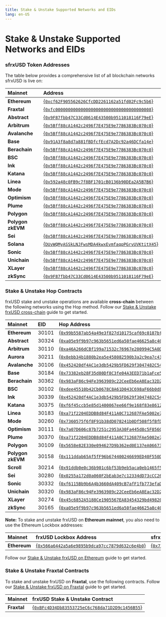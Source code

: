 ```yaml
---
title: Stake & Unstake Supported Networks and EIDs
lang: en-US
---
```


# Stake & Unstake Supported Networks and EIDs

### sfrxUSD Token Addresses

The table below provides a comprehensive list of all blockchain networks sfrxUSD is live on:

| **Mainnet**       | **Address**                                                                                                                                      |
| :---------------- | :----------------------------------------------------------------------------------------------------------------------------------------------- |
| **Ethereum**      | [{<code>0xcf62F905562626CfcDD2261162a51fd02Fc9c5b6</code>}](https://etherscan.io/address/0xcf62F905562626CfcDD2261162a51fd02Fc9c5b6)             |
| **Fraxtal**       | [{<code>0xfc00000000000000000000000000000000000008</code>}](https://fraxscan.com/address/0xfc00000000000000000000000000000000000008)             |
| **Abstract**      | [{<code>0x9F87fbb47C33Cd0614E43500b9511018116F79eE</code>}](https://explorer.mainnet.abs.xyz/address/0x9F87fbb47C33Cd0614E43500b9511018116F79eE) |
| **Arbitrum**      | [{<code>0x5Bff88cA1442c2496f7E475E9e7786383Bc070c0</code>}](https://arbiscan.io/address/0x5Bff88cA1442c2496f7E475E9e7786383Bc070c0)              |
| **Avalanche**     | [{<code>0x5Bff88cA1442c2496f7E475E9e7786383Bc070c0</code>}](https://snowtrace.io/address/0x5Bff88cA1442c2496f7E475E9e7786383Bc070c0)             |
| **Base**          | [{<code>0x91A3f8a8d7a881fBDfcfEcd7A2Dc92a46DCfa14e</code>}](https://basescan.org/address/0x91A3f8a8d7a881fBDfcfEcd7A2Dc92a46DCfa14e)             |
| **Berachain**     | [{<code>0x5Bff88cA1442c2496f7E475E9e7786383Bc070c0</code>}](https://berascan.com/address/0x5Bff88cA1442c2496f7E475E9e7786383Bc070c0)             |
| **BSC**           | [{<code>0x5Bff88cA1442c2496f7E475E9e7786383Bc070c0</code>}](https://bscscan.com/address/0x5Bff88cA1442c2496f7E475E9e7786383Bc070c0)              |
| **Ink**           | [{<code>0x5Bff88cA1442c2496f7E475E9e7786383Bc070c0</code>}](https://explorer.inkonchain.com/address/0x5Bff88cA1442c2496f7E475E9e7786383Bc070c0)  |
| **Katana**        | [{<code>0x5Bff88cA1442c2496f7E475E9e7786383Bc070c0</code>}](https://katanascan.com/address/0x5Bff88cA1442c2496f7E475E9e7786383Bc070c0)           |
| **Linea**         | [{<code>0x592a48c0FB9c7f8BF1701cB0136b90DEa2A5B7B6</code>}](https://lineascan.build/address/0x592a48c0FB9c7f8BF1701cB0136b90DEa2A5B7B6)          |
| **Mode**          | [{<code>0x5Bff88cA1442c2496f7E475E9e7786383Bc070c0</code>}](https://explorer.mode.network/address/0x5Bff88cA1442c2496f7E475E9e7786383Bc070c0)    |
| **Optimism**      | [{<code>0x5Bff88cA1442c2496f7E475E9e7786383Bc070c0</code>}](https://optimistic.etherscan.io/address/0x5Bff88cA1442c2496f7E475E9e7786383Bc070c0)  |
| **Plume**         | [{<code>0x5Bff88cA1442c2496f7E475E9e7786383Bc070c0</code>}](https://explorer.plume.org/address/0x5Bff88cA1442c2496f7E475E9e7786383Bc070c0)       |
| **Polygon**       | [{<code>0x5Bff88cA1442c2496f7E475E9e7786383Bc070c0</code>}](https://polygonscan.com/address/0x5Bff88cA1442c2496f7E475E9e7786383Bc070c0)          |
| **Polygon zkEVM** | [{<code>0x5Bff88cA1442c2496f7E475E9e7786383Bc070c0</code>}](https://zkevm.polygonscan.com/address/0x5Bff88cA1442c2496f7E475E9e7786383Bc070c0)    |
| **Sei**           | [{<code>0x5Bff88cA1442c2496f7E475E9e7786383Bc070c0</code>}](https://seitrace.com/token/0x5Bff88cA1442c2496f7E475E9e7786383Bc070c0)               |
| **Solana**        | [{<code>DUvWQMyASSkLNJFwsMDA4kwxEvmfaqpPGrvUVKtitX45</code>}](https://solscan.io/account/DUvWQMyASSkLNJFwsMDA4kwxEvmfaqpPGrvUVKtitX45)           |
| **Sonic**         | [{<code>0x5Bff88cA1442c2496f7E475E9e7786383Bc070c0</code>}](https://sonicscan.org/address/0x5Bff88cA1442c2496f7E475E9e7786383Bc070c0)            |
| **Unichain**      | [{<code>0x5Bff88cA1442c2496f7E475E9e7786383Bc070c0</code>}](https://unichain.blockscout.com/address/0x5Bff88cA1442c2496f7E475E9e7786383Bc070c0)  |
| **XLayer**        | [{<code>0x5Bff88cA1442c2496f7E475E9e7786383Bc070c0</code>}](https://www.oklink.com/x-layer/address/0x5Bff88cA1442c2496f7E475E9e7786383Bc070c0)   |
| **zkSync**        | [{<code>0x9F87fbb47C33Cd0614E43500b9511018116F79eE</code>}](https://explorer.zksync.io/address/0x9F87fbb47C33Cd0614E43500b9511018116F79eE)       |

### Stake & Unstake Hop Contracts

frxUSD stake and unstake operations are available **cross-chain** between the following networks using the Hop method. Follow our [Stake & Unstake frxUSD cross-chain](/frxusd/stake-and-unstake-quickstart-cross-chain) guide to get started.

| **Mainnet**       | **EID** | **Hop Address**                                                                                                                                  |
| :---------------- | :------ | :----------------------------------------------------------------------------------------------------------------------------------------------- |
| **Ethereum**      | 30101   | [{<code>0x99b5587ab54a49e3f827d10175caf69c0187bfa8</code>}](https://etherscan.io/address/0x99b5587ab54a49e3f827d10175caf69c0187bfa8)             |
| **Abstract**      | 30324   | [{<code>0xa05e9f9b97c963b5651ed6a50fae46625a8c400b</code>}](https://explorer.mainnet.abs.xyz/address/0xa05e9f9b97c963b5651ed6a50fae46625a8c400b) |
| **Arbitrum**      | 30110   | [{<code>0xa46A266dCBf199a71532c76967e200994C5A0D6d</code>}](https://arbiscan.io/address/0xa46A266dCBf199a71532c76967e200994C5A0D6d)              |
| **Aurora**        | 30211   | [{<code>0x8ebb34b1880b2ea5e458082590b3a2c9ea7c41a2</code>}](https://aurorascan.dev/address/0x8ebb34b1880b2ea5e458082590b3a2c9ea7c41a2)           |
| **Avalanche**     | 30106   | [{<code>0x452420df4AC1e3db5429b5FD629f3047482C543C</code>}](https://snowtrace.io/address/0x452420df4AC1e3db5429b5FD629f3047482C543C)             |
| **Base**          | 30184   | [{<code>0x73382eb28F35d80Df8C3fe04A3EED71b1aFce5dE</code>}](https://basescan.org/address/0x73382eb28F35d80Df8C3fe04A3EED71b1aFce5dE)             |
| **Berachain**     | 30362   | [{<code>0x983aF86c94Fe3963989c22CeeEb6eA8Eac32D263</code>}](https://berascan.com/address/0x983aF86c94Fe3963989c22CeeEb6eA8Eac32D263)             |
| **BSC**           | 30102   | [{<code>0xdee45510b42Cb0678C8A61D043C698aF66b0d852</code>}](https://bscscan.com/address/0xdee45510b42Cb0678C8A61D043C698aF66b0d852)              |
| **Ink**           | 30339   | [{<code>0x452420df4AC1e3db5429b5FD629f3047482C543C</code>}](https://explorer.inkonchain.com/address/0x452420df4AC1e3db5429b5FD629f3047482C543C)  |
| **Katana**        | 30375   | [{<code>0xf6f45ccb5e85d1400067ee66f9e168f83e86124e</code>}](https://katanascan.com/address/0xf6f45ccb5e85d1400067ee66f9e168f83e86124e)           |
| **Linea**         | 30183   | [{<code>0xa71f2204EDDB8d84F411A0C712687FAe5002e7Fb</code>}](https://lineascan.build/address/0xa71f2204EDDB8d84F411A0C712687FAe5002e7Fb)          |
| **Mode**          | 30260   | [{<code>0x7360575f6f8F91b38dD078241b0Df508f5fBfDf9</code>}](https://explorer.mode.network/address/0x7360575f6f8F91b38dD078241b0Df508f5fBfDf9)    |
| **Optimism**      | 30111   | [{<code>0x7a07D606c87b7251c2953A30Fa445d8c5F856C7A</code>}](https://optimistic.etherscan.io/address/0x7a07D606c87b7251c2953A30Fa445d8c5F856C7A)  |
| **Plume**         | 30370   | [{<code>0xa71f2204EDDB8d84F411A0C712687FAe5002e7Fb</code>}](https://explorer.plume.org/address/0xa71f2204EDDB8d84F411A0C712687FAe5002e7Fb)       |
| **Polygon**       | 30109   | [{<code>0x5658e82E330e094627D9b362ed0E137eA06673C4</code>}](https://polygonscan.com/address/0x5658e82E330e094627D9b362ed0E137eA06673C4)          |
| **Polygon zkEVM** | 30158   | [{<code>0x111ddab65Af5fF96b674400246699ED40F550De1</code>}](https://zkevm.polygonscan.com/address/0x111ddab65Af5fF96b674400246699ED40F550De1)    |
| **Scroll**        | 30214   | [{<code>0x91ddb0e0c36b901c6bf53b9eb5aca0eb1465f558</code>}](https://scrollscan.com/address/0x91ddb0e0c36b901c6bf53b9eb5aca0eb1465f558)           |
| **Sei**           | 30280   | [{<code>0x0255a172d0a060F2bEab3e7c12334dD73cCC26ba</code>}](https://seitrace.com/token/0x0255a172d0a060F2bEab3e7c12334dD73cCC26ba)               |
| **Sonic**         | 30332   | [{<code>0xf6115Bb9b6A4b3660dA409cB7afF1fb773efaD0b</code>}](https://sonicscan.org/address/0xf6115Bb9b6A4b3660dA409cB7afF1fb773efaD0b)            |
| **Unichain**      | 30320   | [{<code>0x983aF86c94Fe3963989c22CeeEb6eA8Eac32D263</code>}](https://unichain.blockscout.com/address/0x983aF86c94Fe3963989c22CeeEb6eA8Eac32D263)  |
| **XLayer**        | 30274   | [{<code>0x45c6852A5188Ce1905567EA83454329bd4982007</code>}](https://www.oklink.com/x-layer/address/0x45c6852A5188Ce1905567EA83454329bd4982007)   |
| **zkSync**        | 30165   | [{<code>0xa05e9f9b97c963b5651ed6a50fae46625a8c400b</code>}](https://explorer.zksync.io/address/0xa05e9f9b97c963b5651ed6a50fae46625a8c400b)       |

**Note:** To stake and unstake frxUSD on **Ethereum mainnet**, you also need to use the Ethereum Lockbox addresses:

| **Mainnet**  | **frxUSD Lockbox Address**                                                                                                           | **sfrxUSD Lockbox Address**                                                                                                          |
| :----------- | :----------------------------------------------------------------------------------------------------------------------------------- | :----------------------------------------------------------------------------------------------------------------------------------- |
| **Ethereum** | [{<code>0x566a6442a5a6e9895b9dca97cc7879d632c6e4b0</code>}](https://etherscan.io/address/0x566a6442a5a6e9895b9dca97cc7879d632c6e4b0) | [{<code>0x7311cea93ccf5f4f7b789ee31eba5d9b9290e126</code>}](https://etherscan.io/address/0x7311cea93ccf5f4f7b789ee31eba5d9b9290e126) |

Follow our [Stake & Unstake frxUSD on Ethereum](/frxusd/stake-and-unstake-quickstart-ethereum) guide to get started.

### Stake & Unstake Fraxtal Contracts

To stake and unstake frxUSD on **Fraxtal**, use the following contracts. Follow our [Stake & Unstake frxUSD on Fraxtal](/frxusd/stake-and-unstake-quickstart) guide to get started.

| **Mainnet** | **frxUSD Stake & Unstake Contract**                                                                                                  |
| :---------- | :----------------------------------------------------------------------------------------------------------------------------------- |
| **Fraxtal** | [{<code>0xBFc4D34Db83553725eC6c768da71D2D9c1456B55</code>}](https://fraxscan.com/address/0xBFc4D34Db83553725eC6c768da71D2D9c1456B55) |

